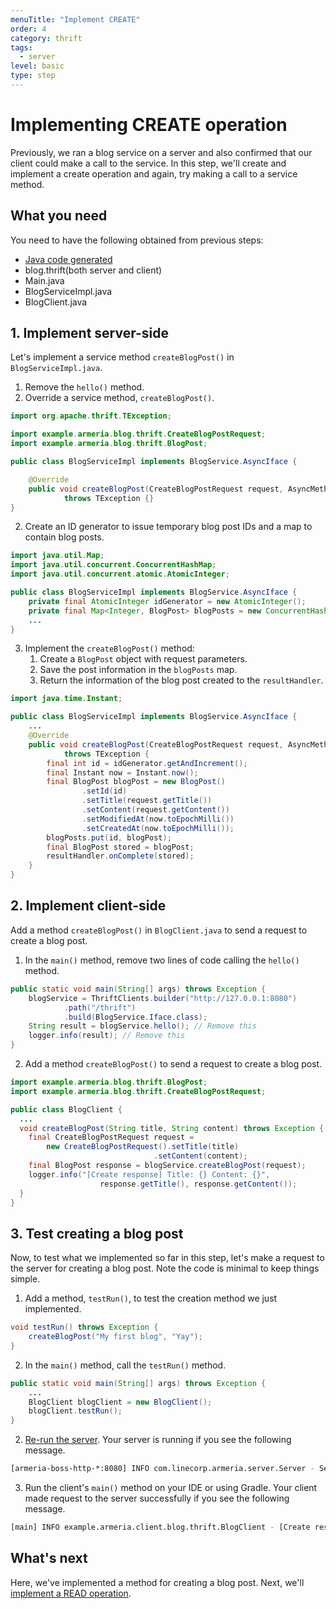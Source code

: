 ```yaml
---
menuTitle: "Implement CREATE"
order: 4
category: thrift
tags:
  - server
level: basic
type: step
---
```


# Implementing CREATE operation

Previously, we ran a blog service on a server and also confirmed that our client could make a call to the service.
In this step, we'll create and implement a create operation and again, try making a call to a service method.

<TutorialSteps current={4} />

## What you need

You need to have the following obtained from previous steps:

- [Java code generated](/tutorials/thrift/blog/create-server#compile-the-thrift-file)
- blog.thrift(both server and client)
- Main.java
- BlogServiceImpl.java
- BlogClient.java

## 1. Implement server-side

Let's implement a service method `createBlogPost()` in `BlogServiceImpl.java`.

1. Remove the `hello()` method.
2. Override a service method, `createBlogPost()`.
  ```java filename=BlogServiceImpl.java
  import org.apache.thrift.TException;

  import example.armeria.blog.thrift.CreateBlogPostRequest;
  import example.armeria.blog.thrift.BlogPost;

  public class BlogServiceImpl implements BlogService.AsyncIface {

      @Override
      public void createBlogPost(CreateBlogPostRequest request, AsyncMethodCallback<BlogPost> resultHandler)
              throws TException {}
  }
  ```
2. Create an ID generator to issue temporary blog post IDs and a map to contain blog posts.
  ```java filename=BlogServiceImpl.java
  import java.util.Map;
  import java.util.concurrent.ConcurrentHashMap;
  import java.util.concurrent.atomic.AtomicInteger;

  public class BlogServiceImpl implements BlogService.AsyncIface {
      private final AtomicInteger idGenerator = new AtomicInteger();
      private final Map<Integer, BlogPost> blogPosts = new ConcurrentHashMap<>();
      ...
  }
  ```
3. Implement the `createBlogPost()` method:
    1. Create a `BlogPost` object with request parameters.
    2. Save the post information in the `blogPosts` map.
    3. Return the information of the blog post created to the `resultHandler`.
  ```java filename=BlogServiceImpl.java
  import java.time.Instant;

  public class BlogServiceImpl implements BlogService.AsyncIface {
      ...
      @Override
      public void createBlogPost(CreateBlogPostRequest request, AsyncMethodCallback<BlogPost> resultHandler)
              throws TException {
          final int id = idGenerator.getAndIncrement();
          final Instant now = Instant.now();
          final BlogPost blogPost = new BlogPost()
                  .setId(id)
                  .setTitle(request.getTitle())
                  .setContent(request.getContent())
                  .setModifiedAt(now.toEpochMilli())
                  .setCreatedAt(now.toEpochMilli());
          blogPosts.put(id, blogPost);
          final BlogPost stored = blogPost;
          resultHandler.onComplete(stored);
      }
  }
  ```

## 2. Implement client-side

Add a method `createBlogPost()` in `BlogClient.java` to send a request to create a blog post.

1. In the `main()` method, remove two lines of code calling the `hello()` method.
  ```java filename=BlogClient.java
  public static void main(String[] args) throws Exception {
      blogService = ThriftClients.builder("http://127.0.0.1:8080")
              .path("/thrift")
              .build(BlogService.Iface.class);
      String result = blogService.hello(); // Remove this
      logger.info(result); // Remove this
  }
  ```
2. Add a method `createBlogPost()` to send a request to create a blog post.
  ```java filename=BlogClient.java
  import example.armeria.blog.thrift.BlogPost;
  import example.armeria.blog.thrift.CreateBlogPostRequest;

  public class BlogClient {
    ...
    void createBlogPost(String title, String content) throws Exception {
      final CreateBlogPostRequest request = 
          new CreateBlogPostRequest().setTitle(title)
                                  .setContent(content);
      final BlogPost response = blogService.createBlogPost(request);
      logger.info("[Create response] Title: {} Content: {}",
                      response.getTitle(), response.getContent());
    }
  }
  ```

## 3. Test creating a blog post

Now, to test what we implemented so far in this step, let's make a request to the server for creating a blog post.
Note the code is minimal to keep things simple.

1. Add a method, `testRun()`, to test the creation method we just implemented.
  ```java filename=BlogClient.java
  void testRun() throws Exception {
      createBlogPost("My first blog", "Yay");
  }
  ```
2. In the `main()` method, call the `testRun()` method.
  ```java filename=BlogClient.java
  public static void main(String[] args) throws Exception {
      ...
      BlogClient blogClient = new BlogClient();
      blogClient.testRun();
  }
  ```
2. [Re-run the server](/tutorials/thrift/blog/create-server#7-test-run).
  Your server is running if you see the following message.
  ```bash
  [armeria-boss-http-*:8080] INFO com.linecorp.armeria.server.Server - Serving HTTP at /[0:0:0:0:0:0:0:0]:8080 - http://127.0.0.1:8080/
  ```
3. Run the client's `main()` method on your IDE or using Gradle.
  Your client made request to the server successfully if you see the following message.
  ```bash
  [main] INFO example.armeria.client.blog.thrift.BlogClient - [Create response] Title: My first blog Content: Yay
  ```

## What's next

Here, we've implemented a method for creating a blog post.
Next, we'll [implement a READ operation](/tutorials/thrift/blog/implement-read).

<TutorialSteps current={4} />
